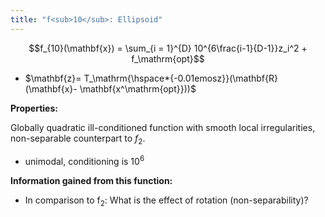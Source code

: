 ```yaml
---
title: "f<sub>10</sub>: Ellipsoid"
---
```

<div id="text-f10">

$$f_{10}(\mathbf{x}) = \sum_{i = 1}^{D} 10^{6\frac{i-1}{D-1}}z_i^2 + f_\mathrm{opt}$$

-   $\mathbf{z}= T_\mathrm{\hspace*{-0.01emosz}}(\mathbf{R}(\mathbf{x}- \mathbf{x^\mathrm{opt}}))$

**Properties:**

Globally quadratic ill-conditioned function with smooth local
irregularities, non-separable counterpart to $f_2$.

-   unimodal, conditioning is $10^6$

**Information gained from this function:**

-   In comparison to f<sub>2</sub>: What is the effect of rotation
    (non-separability)?

</div>
